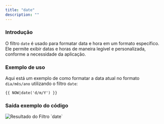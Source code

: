 ```yaml
---
title: "date"
description: ""
---
```


### Introdução

O filtro `date` é usado para formatar data e hora em um formato específico. Ele permite exibir datas e horas de maneira legível e personalizada, conforme a necessidade da aplicação.

### Exemplo de uso

Aqui está um exemplo de como formatar a data atual no formato `dia/mês/ano` utilizando o filtro `date`:

```twig
{{ NOW|date('d/m/Y') }}
```

### Saída exemplo do código

<img src="/date.png" alt="Resultado do Filtro `date`" />
